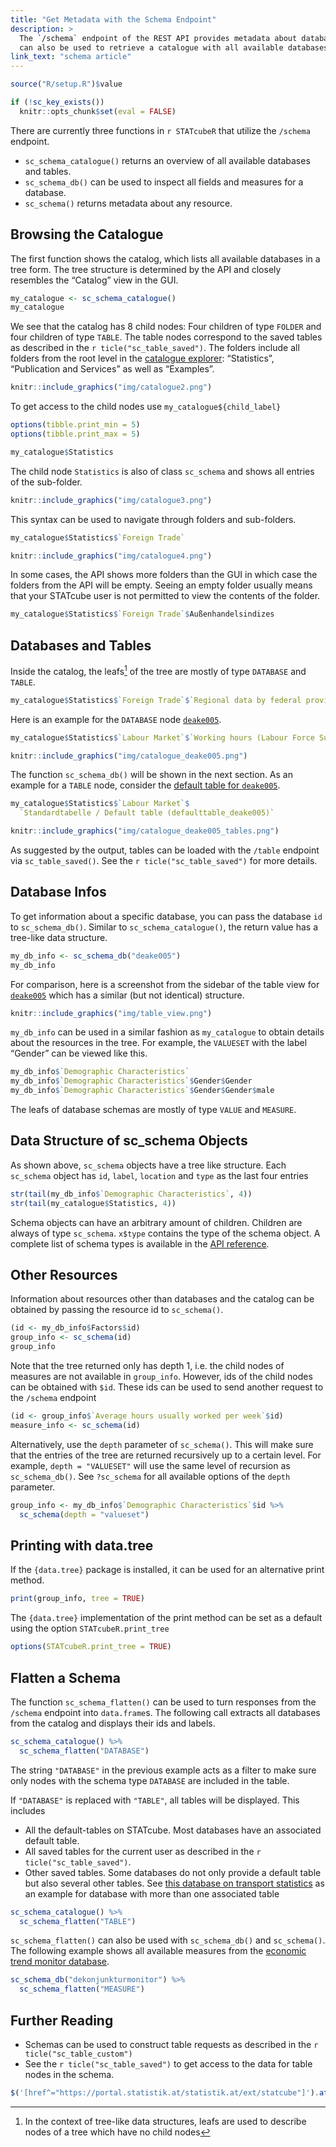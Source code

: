 ```yaml
---
title: "Get Metadata with the Schema Endpoint"
description: >
  The `/schema` endpoint of the REST API provides metadata about databases and
  can also be used to retrieve a catalogue with all available databases.
link_text: "schema article"
---
```


```r
source("R/setup.R")$value
```

```r
if (!sc_key_exists())
  knitr::opts_chunk$set(eval = FALSE)
```

There are currently three functions in `r STATcubeR` that utilize the `/schema` endpoint.

-   `sc_schema_catalogue()` returns an overview of all available databases and tables.
-   `sc_schema_db()` can be used to inspect all fields and measures for a database.
-   `sc_schema()` returns metadata about any resource.

## Browsing the Catalogue

The first function shows the catalog, which lists all available databases in a tree form. The tree structure is determined by the API and closely resembles the "Catalog" view in the GUI.

```r
my_catalogue <- sc_schema_catalogue()
my_catalogue
```

We see that the catalog has 8 child nodes: Four children of type `FOLDER` and four children of type `TABLE`. The table nodes correspond to the saved tables as described in the `r ticle("sc_table_saved")`. The folders include all folders from the root level in the [catalogue explorer](%60r%20sc_browse_catalogue()%60): "Statistics", "Publication and Services" as well as "Examples".

```r
knitr::include_graphics("img/catalogue2.png")
```

To get access to the child nodes use `my_catalogue${child_label}`

```r
options(tibble.print_min = 5)
options(tibble.print_max = 5)
```

```r
my_catalogue$Statistics
```

The child node `Statistics` is also of class `sc_schema` and shows all entries of the sub-folder.

```r
knitr::include_graphics("img/catalogue3.png")
```

This syntax can be used to navigate through folders and sub-folders.

```r
my_catalogue$Statistics$`Foreign Trade`
```

```r
knitr::include_graphics("img/catalogue4.png")
```

In some cases, the API shows more folders than the GUI in which case the folders from the API will be empty. Seeing an empty folder usually means that your STATcube user is not permitted to view the contents of the folder.

```r
my_catalogue$Statistics$`Foreign Trade`$Außenhandelsindizes
```

## Databases and Tables

Inside the catalog, the leafs[^1] of the tree are mostly of type `DATABASE` and `TABLE`.

[^1]: In the context of tree-like data structures, leafs are used to describe nodes of a tree which have no child nodes

```r
my_catalogue$Statistics$`Foreign Trade`$`Regional data by federal provinces`
```

Here is an example for the `DATABASE` node [`deake005`](%60r%20sc_browse_database(%22deake005%22)%60).

```r
my_catalogue$Statistics$`Labour Market`$`Working hours (Labour Force Survey)`
```

```r
knitr::include_graphics("img/catalogue_deake005.png")
```

The function `sc_schema_db()` will be shown in the next section. As an example for a `TABLE` node, consider the [default table for `deake005`](%60r%20STATcubeR:::sc_browse_table(%22defaulttable_deake005%22)%60).

```r
my_catalogue$Statistics$`Labour Market`$
  `Standardtabelle / Default table (defaulttable_deake005)`
```

```r
knitr::include_graphics("img/catalogue_deake005_tables.png")
```

As suggested by the output, tables can be loaded with the `/table` endpoint via `sc_table_saved()`. See the `r ticle("sc_table_saved")` for more details.

## Database Infos

To get information about a specific database, you can pass the database `id` to `sc_schema_db()`. Similar to `sc_schema_catalogue()`, the return value has a tree-like data structure.

```r
my_db_info <- sc_schema_db("deake005")
my_db_info
```

For comparison, here is a screenshot from the sidebar of the table view for [`deake005`](%60r%20sc_browse_database(%22deake005%22)%60) which has a similar (but not identical) structure.

```r
knitr::include_graphics("img/table_view.png")
```

`my_db_info` can be used in a similar fashion as `my_catalogue` to obtain details about the resources in the tree. For example, the `VALUESET` with the label "Gender" can be viewed like this.

```r
my_db_info$`Demographic Characteristics`
my_db_info$`Demographic Characteristics`$Gender$Gender
my_db_info$`Demographic Characteristics`$Gender$Gender$male
```

The leafs of database schemas are mostly of type `VALUE` and `MEASURE`.

## Data Structure of sc_schema Objects

As shown above, `sc_schema` objects have a tree like structure. Each `sc_schema` object has `id`, `label`, `location` and `type` as the last four entries

```r
str(tail(my_db_info$`Demographic Characteristics`, 4))
str(tail(my_catalogue$Statistics, 4))
```

Schema objects can have an arbitrary amount of children. Children are always of type `sc_schema`. `x$type` contains the type of the schema object. A complete list of schema types is available in the [API reference](https://docs.wingarc.com.au/superstar/9.12/open-data-api/open-data-api-reference/schema-endpoint).

## Other Resources

Information about resources other than databases and the catalog can be obtained by passing the resource id to `sc_schema()`.

```r
(id <- my_db_info$Factors$id)
group_info <- sc_schema(id)
group_info
```

Note that the tree returned only has depth 1, i.e. the child nodes of measures are not available in `group_info`. However, ids of the child nodes can be obtained with `$id`. These ids can be used to send another request to the `/schema` endpoint

```r
(id <- group_info$`Average hours usually worked per week`$id)
measure_info <- sc_schema(id)
```

Alternatively, use the `depth` parameter of `sc_schema()`. This will make sure that the entries of the tree are returned recursively up to a certain level. For example, `depth = "VALUESET"` will use the same level of recursion as `sc_schema_db()`. See `?sc_schema` for all available options of the `depth` parameter.

```r
group_info <- my_db_info$`Demographic Characteristics`$id %>%
  sc_schema(depth = "valueset")
```

## Printing with data.tree

If the `{data.tree}` package is installed, it can be used for an alternative print method.

```r
print(group_info, tree = TRUE)
```

The `{data.tree}` implementation of the print method can be set as a default using the option `STATcubeR.print_tree`

```r
options(STATcubeR.print_tree = TRUE)
```

## Flatten a Schema

The function `sc_schema_flatten()` can be used to turn responses from the `/schema` endpoint into `data.frame`s. The following call extracts all databases from the catalog and displays their ids and labels.

```r
sc_schema_catalogue() %>%
  sc_schema_flatten("DATABASE")
```

The string `"DATABASE"` in the previous example acts as a filter to make sure only nodes with the schema type `DATABASE` are included in the table.

If `"DATABASE"` is replaced with `"TABLE"`, all tables will be displayed. This includes

-   All the default-tables on STATcube. Most databases have an associated default table.
-   All saved tables for the current user as described in the `r ticle("sc_table_saved")`.
-   Other saved tables. Some databases do not only provide a default table but also several other tables. See [this database on transport statistics](https://portal.statistik.at/statistik.at/ext/statcube/openinfopage?id=degvk_fahrt_2010) as an example for database with more than one associated table

```r
sc_schema_catalogue() %>%
  sc_schema_flatten("TABLE")
```

`sc_schema_flatten()` can also be used with `sc_schema_db()` and `sc_schema()`. The following example shows all available measures from the [economic trend monitor database](https://portal.statistik.at/statistik.at/ext/statcube/openinfopage?id=dekonjunkturmonitor).

```r
sc_schema_db("dekonjunkturmonitor") %>%
  sc_schema_flatten("MEASURE")
```

## Further Reading

-   Schemas can be used to construct table requests as described in the `r ticle("sc_table_custom")`
-   See the `r ticle("sc_table_saved")` to get access to the data for table nodes in the schema.

```js
$('[href^="https://portal.statistik.at/statistik.at/ext/statcube"]').attr("target", "_blank");
```
